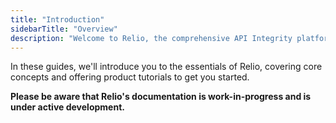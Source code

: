 ```yaml
---
title: "Introduction"
sidebarTitle: "Overview"
description: "Welcome to Relio, the comprehensive API Integrity platform designed to ensure your APIs are well-documented, backward-compatible, and more reliable than ever."
---
```

In these guides, we'll introduce you to the essentials of Relio, covering core concepts and offering product tutorials to get you started. 

<CardGroup>

<Card
  title="Introduction"
  icon="square-code"
  href="/devpal/introduction/introduction"
/>
<Card title="Setup" icon="wrench" href="/devpal/introduction/setup" />
<Card
  title="Code Collector"
  icon="square-code"
  href="/devpal/introduction/code-collector"
/>
</CardGroup>

<Warning> **Please be aware that Relio's documentation is work-in-progress and is under active development.** </Warning>

